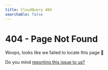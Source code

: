 ```yaml
---
title: CloudQuery 404
searchable: false
---
```



# 404 - Page Not Found

Woops, looks like we failed to locate this page 🚧

Do you mind [reporting this issue to us?](https://github.com/cloudquery/cloudquery/issues/new)


<CustomErrorPage/>